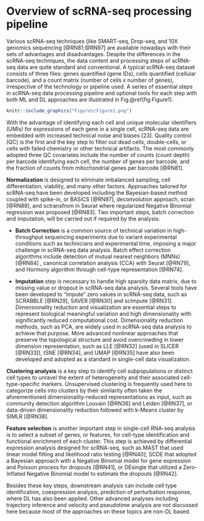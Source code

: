 # Overview of scRNA-seq processing pipeline {#ch-2}

Various scRNA-seq techniques (like SMART-seq, Drop-seq, and 10X genomics sequencing [@RN81;@RN97]<!--[24, 25]--> are available nowadays with their sets of advantages and disadvantages. Despite the differences in the scRNA-seq techniques, the data content and processing steps of scRNA-seq data are quite standard and conventional. A typical scRNA-seq dataset consists of three files: genes quantified (gene IDs), cells quantified (cellular barcode), and a count matrix (number of cells x number of genes), irrespective of the technology or pipeline used.  A series of essential steps in scRNA-seq data processing pipeline and optional tools for each step with both ML and DL approaches are illustrated in Fig.\@ref(fig:Figure1).

```r
knitr::include_graphics("Figures/Figure1.png") 
```


With the advantage of identifying each cell and unique molecular identifiers (UMIs) for expressions of each gene in a single cell, scRNA-seq data are embedded with increased technical noise and biases [23]. Quality control (QC) is the first and the key step to filter out dead cells, double-cells, or cells with failed chemistry or other technical artifacts. The most commonly adopted three QC covariates include the number of counts (count depth) per barcode identifying each cell, the number of genes per barcode, and the fraction of counts from mitochondrial genes per barcode [@RN81]<!--[24]-->. 




**Normalization** is designed to eliminate imbalanced sampling, cell differentiation, viability, and many other factors.  Approaches tailored for scRNA-seq have been developed including the Bayesian-based method coupled with spike-in, or BASiCS [@RN97]<!--[25]-->, deconvolution approach, scran [@RN89]<!--[26]-->, and sctransfrom in Seurat where regularized Negative Binomial regression was proposed [@RN83]<!--[27]-->.  Two important steps, batch correction and imputation, will be carried out if required by the analysis:




* **Batch Correction** is a common source of technical variation in high-throughput sequencing experiments due to variant experimental conditions such as technicians and experimental time, imposing a major challenge in scRNA-seq data analysis. Batch effect correction algorithms include detection of mutual nearest neighbors (MNNs) [@RN84] <!--[28]-->, canonical correlation analysis (CCA) with Seurat [@RN79]<!--[29]-->, and Hormony algorithm through cell-type representation [@RN74]<!--[30]-->. 





* **Imputation** step is necessary to handle high sparsity data matrix, due to missing value or dropout in scRNA-seq data analysis. Several tools have been developed to “impute” zero values in scRNA-seq data, such as SCRABBLE [@RN29]<!--[31]-->, SAVER [@RN30]<!--[32]--> and scImpute [@RN31]<!--[33]-->.
Dimensionality reduction and visualization are essential steps to represent biological meaningful variation and high dimensionality with significantly reduced computational cost. Dimensionality reduction methods, such as PCA, are widely used in scRNA-seq data analysis to achieve that purpose. More advanced nonlinear approaches that preserve the topological structure and avoid overcrowding in lower dimension representation, such as LLE [@RN32]<!--[34]--> (used in SLICER [@RN33]<!--[35]-->), tSNE [@RN34]<!--[36]-->, and UMAP [@RN35]<!--[37]--> have also been developed and adopted as a standard in single-cell data visualization. 





**Clustering analysis** is a key step to identify cell subpopulations or distinct cell types to unravel the extent of heterogeneity and their associated cell-type-specific markers. Unsupervised clustering is frequently used here to categorize cells into clusters by their similarity often taken the aforementioned dimensionality-reduced representations as input, such as community detection algorithm Louvain [@RN36]<!--[38]--> and Leiden [@RN37]<!--[39]-->, or data-driven dimensionality reduction followed with k-Means cluster by SIMLR [@RN38]<!--[40]-->.






**Feature selection** is another important step in single-cell RNA-seq analysis is to select a subset of genes, or features, for cell-type identification and functional enrichment of each cluster. This step is achieved by differential expression analysis designed for scRNA-seq, such as MAST that used linear model fitting and likelihood ratio testing [@RN40]<!--[41]-->; SCDE that adopted a Bayesian approach with a Negative Binomial model for gene expression and Poisson process for dropouts [@RN41]<!--[42]-->, or DEsingle that utilized a Zero-Inflated Negative Binomial model to estimate the dropouts [@RN42]<!--[43]-->. 






Besides these key steps, downstream analysis can include cell type identification, coexpression analysis, prediction of perturbation response, where DL has also been applied. Other advanced analyses including trajectory inference and velocity and pseudotime analysis are not discussed here because most of the approaches on these topics are non-DL based.















